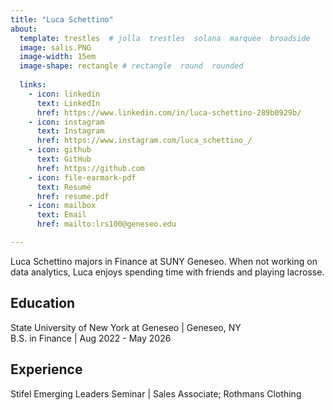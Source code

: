 ```yaml
---
title: "Luca Schettino"
about:
  template: trestles  # jolla  trestles  solana  marquee  broadside
  image: salis.PNG
  image-width: 15em
  image-shape: rectangle # rectangle  round  rounded
  
  links:
    - icon: linkedin
      text: LinkedIn
      href: https://www.linkedin.com/in/luca-schettino-289b0929b/
    - icon: instagram
      text: Instagram
      href: https://www.instagram.com/luca_schettino_/
    - icon: github
      text: GitHub
      href: https://github.com
    - icon: file-earmark-pdf
      text: Resumé
      href: resume.pdf
    - icon: mailbox
      text: Email
      href: mailto:lrs100@geneseo.edu

---
```



Luca Schettino majors in Finance at SUNY Geneseo. When not working on data analytics, Luca enjoys spending time with friends and playing lacrosse.

## Education

State University of New York at Geneseo | Geneseo, NY <br>
B.S. in Finance | Aug 2022 - May 2026 <br>
 

## Experience

Stifel Emerging Leaders Seminar | Sales Associate; Rothmans Clothing


